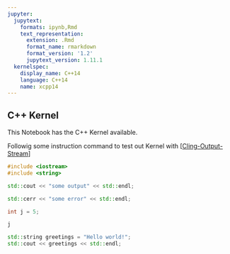 ```yaml
---
jupyter:
  jupytext:
    formats: ipynb,Rmd
    text_representation:
      extension: .Rmd
      format_name: rmarkdown
      format_version: '1.2'
      jupytext_version: 1.11.1
  kernelspec:
    display_name: C++14
    language: C++14
    name: xcpp14
---
```


## C++ Kernel

This Notebook has the C++ Kernel available.

Followig some instruction command to test out Kernel with [[Cling-Output-Stream](https://github.com/jupyter-xeus/xeus-cling/blob/master/notebook.png)]

```c++
#include <iostream>
#include <string>

std::cout << "some output" << std::endl;
```

```c++
std::cerr << "some error" << std::endl;
```

```c++
int j = 5;
```

```c++
j
```

```c++
std::string greetings = "Hello world!";
std::cout << greetings << std::endl;
```
